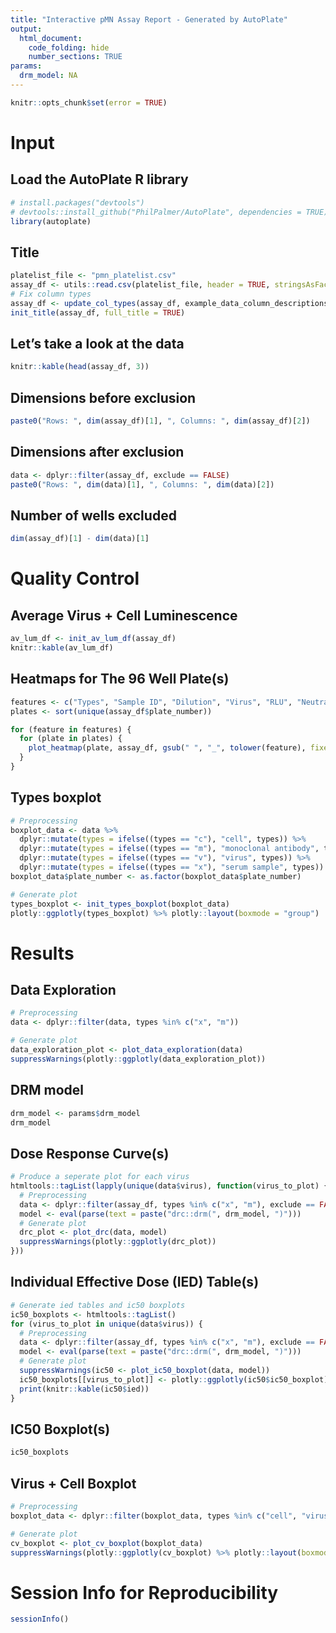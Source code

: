 ```yaml
---
title: "Interactive pMN Assay Report - Generated by AutoPlate"
output:
  html_document:
    code_folding: hide
    number_sections: TRUE
params:
  drm_model: NA
---
```


```r
knitr::opts_chunk$set(error = TRUE)
```

# Input

## Load the AutoPlate R library
```r
# install.packages("devtools")
# devtools::install_github("PhilPalmer/AutoPlate", dependencies = TRUE)
library(autoplate)
```

## Title

```r
platelist_file <- "pmn_platelist.csv"
assay_df <- utils::read.csv(platelist_file, header = TRUE, stringsAsFactors = FALSE, check.names = FALSE)
# Fix column types
assay_df <- update_col_types(assay_df, example_data_column_descriptions)
init_title(assay_df, full_title = TRUE)
```

## Let's take a look at the data

```r
knitr::kable(head(assay_df, 3))
```

## Dimensions before exclusion

```r
paste0("Rows: ", dim(assay_df)[1], ", Columns: ", dim(assay_df)[2])
```

## Dimensions after exclusion

```r
data <- dplyr::filter(assay_df, exclude == FALSE)
paste0("Rows: ", dim(data)[1], ", Columns: ", dim(data)[2])
```

## Number of wells excluded

```r
dim(assay_df)[1] - dim(data)[1]
```

# Quality Control

## Average Virus + Cell Luminescence

```r
av_lum_df <- init_av_lum_df(assay_df)
knitr::kable(av_lum_df)
```

## Heatmaps for The 96 Well Plate(s)

```r
features <- c("Types", "Sample ID", "Dilution", "Virus", "RLU", "Neutralisation", "Treatment", "Experiment ID", "Bleed", "Exclude")
plates <- sort(unique(assay_df$plate_number))

for (feature in features) {
  for (plate in plates) {
    plot_heatmap(plate, assay_df, gsub(" ", "_", tolower(feature), fixed = TRUE), feature)
  }
}
```

## Types boxplot

```r
# Preprocessing
boxplot_data <- data %>%
  dplyr::mutate(types = ifelse((types == "c"), "cell", types)) %>%
  dplyr::mutate(types = ifelse((types == "m"), "monoclonal antibody", types)) %>%
  dplyr::mutate(types = ifelse((types == "v"), "virus", types)) %>%
  dplyr::mutate(types = ifelse((types == "x"), "serum sample", types))
boxplot_data$plate_number <- as.factor(boxplot_data$plate_number)

# Generate plot
types_boxplot <- init_types_boxplot(boxplot_data)
plotly::ggplotly(types_boxplot) %>% plotly::layout(boxmode = "group")
```

# Results

## Data Exploration

```r
# Preprocessing
data <- dplyr::filter(data, types %in% c("x", "m"))

# Generate plot
data_exploration_plot <- plot_data_exploration(data)
suppressWarnings(plotly::ggplotly(data_exploration_plot))
```

## DRM model

```r
drm_model <- params$drm_model
drm_model
```

## Dose Response Curve(s)

```r
# Produce a seperate plot for each virus
htmltools::tagList(lapply(unique(data$virus), function(virus_to_plot) {
  # Preprocessing
  data <- dplyr::filter(assay_df, types %in% c("x", "m"), exclude == FALSE, virus == virus_to_plot)
  model <- eval(parse(text = paste("drc::drm(", drm_model, ")")))
  # Generate plot
  drc_plot <- plot_drc(data, model)
  suppressWarnings(plotly::ggplotly(drc_plot))
}))
```

## Individual Effective Dose (IED) Table(s)

```r
# Generate ied tables and ic50 boxplots
ic50_boxplots <- htmltools::tagList()
for (virus_to_plot in unique(data$virus)) {
  # Preprocessing
  data <- dplyr::filter(assay_df, types %in% c("x", "m"), exclude == FALSE, virus == virus_to_plot)
  model <- eval(parse(text = paste("drc::drm(", drm_model, ")")))
  # Generate plot
  suppressWarnings(ic50 <- plot_ic50_boxplot(data, model))
  ic50_boxplots[[virus_to_plot]] <- plotly::ggplotly(ic50$ic50_boxplot)
  print(knitr::kable(ic50$ied))
}
```

## IC50 Boxplot(s)

```r
ic50_boxplots
```

## Virus + Cell Boxplot

```r
# Preprocessing
boxplot_data <- dplyr::filter(boxplot_data, types %in% c("cell", "virus"))

# Generate plot
cv_boxplot <- plot_cv_boxplot(boxplot_data)
suppressWarnings(plotly::ggplotly(cv_boxplot) %>% plotly::layout(boxmode = "group"))
```

# Session Info for Reproducibility

```r
sessionInfo()
```
